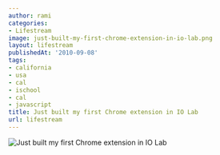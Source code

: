 ```yaml
---
author: rami
categories:
- Lifestream
image: just-built-my-first-chrome-extension-in-io-lab.png
layout: lifestream
publishedAt: '2010-09-08'
tags:
- california
- usa
- cal
- ischool
- cal
- javascript
title: Just built my first Chrome extension in IO Lab
url: lifestream
---
```


![Just built my first Chrome extension in IO Lab](/assets/images/content/lifestream/just-built-my-first-chrome-extension-in-io-lab.png)